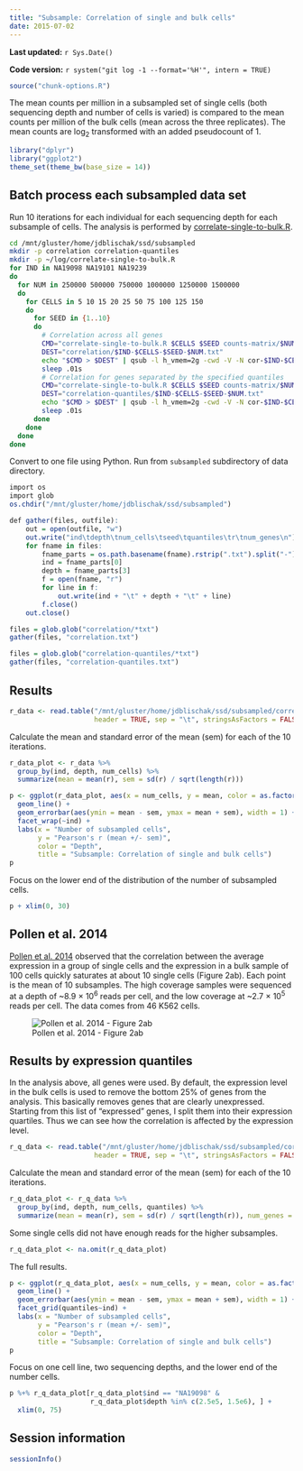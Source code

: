 ```yaml
---
title: "Subsample: Correlation of single and bulk cells"
date: 2015-07-02
---
```


**Last updated:** `r Sys.Date()`

**Code version:** `r system("git log -1 --format='%H'", intern = TRUE)`

```r
source("chunk-options.R")
```

The mean counts per million in a subsampled set of single cells (both sequencing depth and number of cells is varied) is compared to the mean counts per million of the bulk cells (mean across the three replicates).
The mean counts are log~2~ transformed with an added pseudocount of 1.

```r
library("dplyr")
library("ggplot2")
theme_set(theme_bw(base_size = 14))
```

## Batch process each subsampled data set

Run 10 iterations for each individual for each sequencing depth for each subsample of cells.
The analysis is performed by [correlate-single-to-bulk.R](https://github.com/jdblischak/singleCellSeq/blob/master/code/correlate-single-to-bulk.R).

```bash
cd /mnt/gluster/home/jdblischak/ssd/subsampled
mkdir -p correlation correlation-quantiles
mkdir -p ~/log/correlate-single-to-bulk.R
for IND in NA19098 NA19101 NA19239
do
  for NUM in 250000 500000 750000 1000000 1250000 1500000
  do
    for CELLS in 5 10 15 20 25 50 75 100 125 150
    do
      for SEED in {1..10}
      do
        # Correlation across all genes
        CMD="correlate-single-to-bulk.R $CELLS $SEED counts-matrix/$NUM-molecules-raw-single-per-sample.txt $ssc/data/reads-raw-bulk-per-sample.txt --individual=$IND --good_cells=/mnt/lustre/home/jdblischak/singleCellSeq/data/quality-single-cells.txt --keep_genes=/mnt/lustre/home/jdblischak/singleCellSeq/data/genes-pass-filter.txt"
        DEST="correlation/$IND-$CELLS-$SEED-$NUM.txt"
        echo "$CMD > $DEST" | qsub -l h_vmem=2g -cwd -V -N cor-$IND-$CELLS-$SEED-$NUM -j y -o ~/log/correlate-single-to-bulk.R -l 'hostname=!bigmem01'
        sleep .01s
        # Correlation for genes separated by the specified quantiles
        CMD="correlate-single-to-bulk.R $CELLS $SEED counts-matrix/$NUM-molecules-raw-single-per-sample.txt $ssc/data/reads-raw-bulk-per-sample.txt --individual=$IND --good_cells=/mnt/lustre/home/jdblischak/singleCellSeq/data/quality-single-cells.txt --keep_genes=/mnt/lustre/home/jdblischak/singleCellSeq/data/genes-pass-filter.txt -q .5"
        DEST="correlation-quantiles/$IND-$CELLS-$SEED-$NUM.txt"
        echo "$CMD > $DEST" | qsub -l h_vmem=2g -cwd -V -N cor-$IND-$CELLS-$SEED-$NUM-quantiles -j y -o ~/log/correlate-single-to-bulk.R -l 'hostname=!bigmem01'
        sleep .01s
      done
    done
  done
done
```

Convert to one file using Python.
Run from `subsampled` subdirectory of data directory.

```r
import os
import glob
os.chdir("/mnt/gluster/home/jdblischak/ssd/subsampled")

def gather(files, outfile):
    out = open(outfile, "w")
    out.write("ind\tdepth\tnum_cells\tseed\tquantiles\tr\tnum_genes\n")
    for fname in files:
        fname_parts = os.path.basename(fname).rstrip(".txt").split("-")
        ind = fname_parts[0]
        depth = fname_parts[3]
        f = open(fname, "r")
        for line in f:
            out.write(ind + "\t" + depth + "\t" + line)
        f.close()
    out.close()

files = glob.glob("correlation/*txt")
gather(files, "correlation.txt")

files = glob.glob("correlation-quantiles/*txt")
gather(files, "correlation-quantiles.txt")
```

## Results

```r
r_data <- read.table("/mnt/gluster/home/jdblischak/ssd/subsampled/correlation.txt",
                     header = TRUE, sep = "\t", stringsAsFactors = FALSE)
```

Calculate the mean and standard error of the mean (sem) for each of the 10 iterations.

```r
r_data_plot <- r_data %>%
  group_by(ind, depth, num_cells) %>%
  summarize(mean = mean(r), sem = sd(r) / sqrt(length(r)))
```

```r
p <- ggplot(r_data_plot, aes(x = num_cells, y = mean, color = as.factor(depth))) +
  geom_line() +
  geom_errorbar(aes(ymin = mean - sem, ymax = mean + sem), width = 1) +
  facet_wrap(~ind) +
  labs(x = "Number of subsampled cells",
       y = "Pearson's r (mean +/- sem)",
       color = "Depth",
       title = "Subsample: Correlation of single and bulk cells")
p
```

Focus on the lower end of the distribution of the number of subsampled cells.

```r
p + xlim(0, 30)
```

## Pollen et al. 2014

[Pollen et al. 2014][Pollen2014] observed that the correlation between the average expression in a group of single cells and the expression in a bulk sample of 100 cells quickly saturates at about 10 single cells (Figure 2ab).
Each point is the mean of 10 subsamples.
The high coverage samples were sequenced at a depth of ~8.9 × 10^6^ reads per cell,
and the low coverage at ~2.7 × 10^5^ reads per cell.
The data comes from 46 K562 cells.

![Pollen et al. 2014 - Figure 2ab](figure/correlate-single-to-bulk.Rmd/pollen-2014-figure-2ab.png)

[Pollen2014]: http://www.ncbi.nlm.nih.gov/pmc/articles/PMC4191988/

## Results by expression quantiles

In the analysis above, all genes were used.
By default, the expression level in the bulk cells is used to remove the bottom 25% of genes from the analysis.
This basically removes genes that are clearly unexpressed.
Starting from this list of "expressed" genes, I split them into their expression quartiles.
Thus we can see how the correlation is affected by the expression level.

```r
r_q_data <- read.table("/mnt/gluster/home/jdblischak/ssd/subsampled/correlation-quantiles.txt",
                     header = TRUE, sep = "\t", stringsAsFactors = FALSE)
```

Calculate the mean and standard error of the mean (sem) for each of the 10 iterations.

```r
r_q_data_plot <- r_q_data %>%
  group_by(ind, depth, num_cells, quantiles) %>%
  summarize(mean = mean(r), sem = sd(r) / sqrt(length(r)), num_genes = num_genes[1])
```

Some single cells did not have enough reads for the higher subsamples.

```r
r_q_data_plot <- na.omit(r_q_data_plot)
```

The full results.

```r
p <- ggplot(r_q_data_plot, aes(x = num_cells, y = mean, color = as.factor(depth))) +
  geom_line() +
  geom_errorbar(aes(ymin = mean - sem, ymax = mean + sem), width = 1) +
  facet_grid(quantiles~ind) +
  labs(x = "Number of subsampled cells",
       y = "Pearson's r (mean +/- sem)",
       color = "Depth",
       title = "Subsample: Correlation of single and bulk cells")
p
```

Focus on one cell line, two sequencing depths, and the lower end of the number cells.

```r
p %+% r_q_data_plot[r_q_data_plot$ind == "NA19098" &
                    r_q_data_plot$depth %in% c(2.5e5, 1.5e6), ] +
  xlim(0, 75)
```

## Session information

```r
sessionInfo()
```
